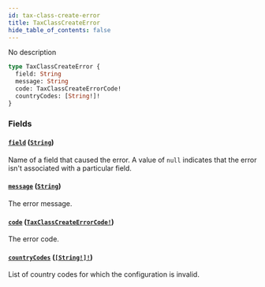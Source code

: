 ```yaml
---
id: tax-class-create-error
title: TaxClassCreateError
hide_table_of_contents: false
---
```


No description

```graphql
type TaxClassCreateError {
  field: String
  message: String
  code: TaxClassCreateErrorCode!
  countryCodes: [String!]!
}
```

### Fields

#### [`field`](#) ([`String`](../../../developer/api-reference/scalars/string))

Name of a field that caused the error. A value of `null` indicates that the error isn't associated with a particular field.

#### [`message`](#) ([`String`](../../../developer/api-reference/scalars/string))

The error message.

#### [`code`](#) ([`TaxClassCreateErrorCode!`](../../../developer/api-reference/enums/tax-class-create-error-code))

The error code.

#### [`countryCodes`](#) ([`[String!]!`](../../../developer/api-reference/scalars/string))

List of country codes for which the configuration is invalid.
